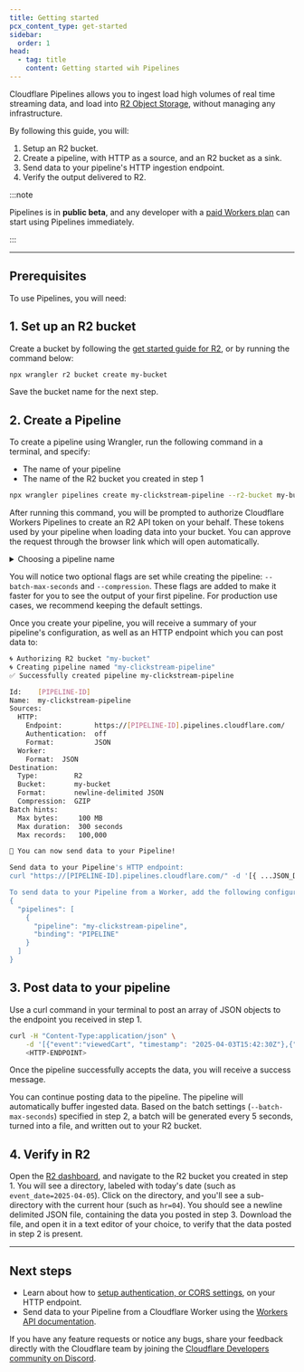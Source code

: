 ```yaml
---
title: Getting started
pcx_content_type: get-started
sidebar:
  order: 1
head:
  - tag: title
    content: Getting started wih Pipelines
---
```



Cloudflare Pipelines allows you to ingest load high volumes of real time streaming data, and load into [R2 Object Storage](/r2/), without managing any infrastructure.

By following this guide, you will:
1. Setup an R2 bucket.
2. Create a pipeline, with HTTP as a source, and an R2 bucket as a sink.
3. Send data to your pipeline's HTTP ingestion endpoint.
4. Verify the output delivered to R2.

:::note

Pipelines is in **public beta**, and any developer with a [paid Workers plan](/workers/platform/pricing/#workers) can start using Pipelines immediately.

:::

***

## Prerequisites

To use Pipelines, you will need:

<Render file="prereqs" product="workers" />

## 1. Set up an R2 bucket

Create a bucket by following the [get started guide for R2](/r2/get-started/), or by running the command below:

```sh
npx wrangler r2 bucket create my-bucket
```

Save the bucket name for the next step.

## 2. Create a Pipeline

To create a pipeline using Wrangler, run the following command in a terminal, and specify:

- The name of your pipeline
- The name of the R2 bucket you created in step 1

```sh
npx wrangler pipelines create my-clickstream-pipeline --r2-bucket my-bucket --batch-max-seconds 5 --compression none
```

After running this command, you will be prompted to authorize Cloudflare Workers Pipelines to create an R2 API token on your behalf. These tokens used by your pipeline when loading data into your bucket. You can approve the request through the browser link which will open automatically.

<details>
	<summary> Choosing a pipeline name </summary>
When choosing a name for your pipeline:

- Ensure it is descriptive and relevant to the type of events you intend to ingest. You cannot change the name of the pipeline after creating it.
- The pipeline name must be between 1 and 63 characters long.
- The name cannot contain special characters outside dashes (`-`).
- The name must start and end with a letter or a number.
</details>

You will notice two optional flags are set while creating the pipeline: `--batch-max-seconds` and `--compression`. These flags are added to make it faster for you to see the output of your first pipeline. For production use cases, we recommend keeping the default settings.

Once you create your pipeline, you will receive a summary of your pipeline's configuration, as well as an HTTP endpoint which you can post data to:

```sh
🌀 Authorizing R2 bucket "my-bucket"
🌀 Creating pipeline named "my-clickstream-pipeline"
✅ Successfully created pipeline my-clickstream-pipeline

Id:    [PIPELINE-ID]
Name:  my-clickstream-pipeline
Sources:
  HTTP:
    Endpoint:        https://[PIPELINE-ID].pipelines.cloudflare.com/
    Authentication:  off
    Format:          JSON
  Worker:
    Format:  JSON
Destination:
  Type:         R2
  Bucket:       my-bucket
  Format:       newline-delimited JSON
  Compression:  GZIP
Batch hints:
  Max bytes:     100 MB
  Max duration:  300 seconds
  Max records:   100,000

🎉 You can now send data to your Pipeline!

Send data to your Pipeline's HTTP endpoint:
curl "https://[PIPELINE-ID].pipelines.cloudflare.com/" -d '[{ ...JSON_DATA... }]'

To send data to your Pipeline from a Worker, add the following configuration to your config file:
{
  "pipelines": [
    {
      "pipeline": "my-clickstream-pipeline",
      "binding": "PIPELINE"
    }
  ]
}
```

## 3. Post data to your pipeline

Use a curl command in your terminal to post an array of JSON objects to the endpoint you received in step 1.

```sh
curl -H "Content-Type:application/json" \
    -d '[{"event":"viewedCart", "timestamp": "2025-04-03T15:42:30Z"},{"event":"cartAbandoned", "timestamp": "2025-04-03T15:42:37Z"}]' \
    <HTTP-ENDPOINT>
```

Once the pipeline successfully accepts the data, you will receive a success message.

You can continue posting data to the pipeline. The pipeline will automatically buffer ingested data. Based on the batch settings (`--batch-max-seconds`) specified in step 2, a batch will be generated every 5 seconds, turned into a file, and written out to your R2 bucket.

## 4. Verify in R2

Open the [R2 dashboard](https://dash.cloudflare.com/?to=/:account/r2/overview), and navigate to the R2 bucket you created in step 1. You will see a directory, labeled with today's date (such as `event_date=2025-04-05`). Click on the directory, and you'll see a sub-directory with the current hour (such as `hr=04`). You should see a newline delimited JSON file, containing the data you posted in step 3. Download the file, and open it in a text editor of your choice, to verify that the data posted in step 2 is present.

***

## Next steps

* Learn about how to [setup authentication, or CORS settings](/pipelines/build-with-pipelines/sources/http), on your HTTP endpoint.
* Send data to your Pipeline from a Cloudflare Worker using the [Workers API documentation](/pipelines/build-with-pipelines/sources/workers-apis).

If you have any feature requests or notice any bugs, share your feedback directly with the Cloudflare team by joining the [Cloudflare Developers community on Discord](https://discord.cloudflare.com).
